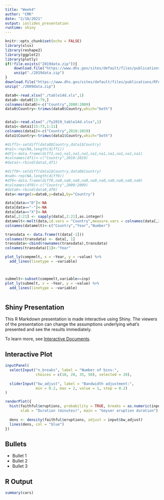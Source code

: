 ```yaml
---
title: "Week4"
author: "CMK"
date: "2/18/2021"
output: ioslides_presentation
runtime: shiny
---
```


```r
knitr::opts_chunk$set(echo = FALSE)
library(xlsx)
library(reshape2)
library(ggplot2)
library(plotly)
if(!file.exists("2019data.zip")){
    download.file("https://www.dhs.gov/sites/default/files/publications/immigration-statistics/yearbook/2019/yrbk_2019_         rfa_excel_final.zip", "./2019data.zip")
    unzip("./2019data.zip")
}
download.file("https://www.dhs.gov/sites/default/files/publications/RFA2009.zip", "./2009data.zip")
unzip("./2009data.zip")

data0<-read.xlsx("./table14d.xls",1)
data0<-data0[15:79,]
colnames(data0)<-c("Country",2000:2009)
data0$Country<-trimws(data0$Country,which="both")


data1<-read.xlsx("./fy2019_table14d.xlsx",1)
data1<-data1[15:73,1:11]
colnames(data1)<-c("Country",2010:2019)
data1$Country<-trimws(data1$Country,which="both")

#diff1<-setdiff(data0$Country,data1$Country)
#na1<-rep(NA,length(diff1))
#df1<-data.frame(diff1,na1,na1,na1,na1,na1,na1,na1,na1,na1,na1)
#colnames(df1)<-c("Country",2010:2019)
#data1<-rbind(data1,df1)

#diff0<-setdiff(data1$Country,data0$Country)
#na0<-rep(NA,length(diff0))
#df0<-data.frame(diff0,na0,na0,na0,na0,na0,na0,na0,na0,na0,na0)
#colnames(df0)<-c("Country",2000:2009)
#data0<-rbind(data0,df0)
data<-merge(x=data0,y=data1,by="Country")

data[data=="D"]<-NA
data[data=="-"]<-NA
data[data=="X"]<-NA
data[,2:21] <- sapply(data[,2:21],as.integer)
datamelt<-melt(data,id.vars = "Country",measure.vars = colnames(data[,2:21]))
colnames(datamelt)<-c("Country","Year","Number")

transdata <- data.frame(t(data[-1]))
colnames(transdata) <- data[, 1]
transdata<-cbind(rownames(transdata),transdata)
colnames(transdata)[1]<-"Year"

```

```R
plot_ly(compmelt, x = ~Year, y = ~value) %>%
  add_lines(linetype = ~variable)



submelt<-subset(compmelt,variable==inp)
plot_ly(submelt, x = ~Year, y = ~value) %>%
  add_lines(linetype = ~variable)



```


## Shiny Presentation

This R Markdown presentation is made interactive using Shiny. The viewers of the presentation can change the assumptions underlying what's presented and see the results immediately. 

To learn more, see [Interactive Documents](http://rmarkdown.rstudio.com/authoring_shiny.html).

## Interactive Plot

```r
inputPanel(
  selectInput("n_breaks", label = "Number of bins:",
              choices = c(10, 20, 35, 50), selected = 20),
  
  sliderInput("bw_adjust", label = "Bandwidth adjustment:",
              min = 0.2, max = 2, value = 1, step = 0.2)
)

renderPlot({
  hist(faithful$eruptions, probability = TRUE, breaks = as.numeric(input$n_breaks),
       xlab = "Duration (minutes)", main = "Geyser eruption duration")
  
  dens <- density(faithful$eruptions, adjust = input$bw_adjust)
  lines(dens, col = "blue")
})
```

## Bullets

- Bullet 1
- Bullet 2
- Bullet 3

## R Output

```r
summary(cars)
```


